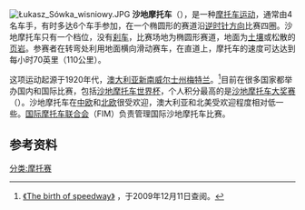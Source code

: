 [[File:Łukasz_Sówka_wisniowy.JPG|thumb]]
'''沙地摩托车'''（{{lang|en|Motorcycle speedway}}），是一种[[摩托车运动|摩托车运动]]，通常由4名车手，有时多达6个车手参加，在一个椭圆形的赛道沿[[顺时针方向|逆时针方向]]比赛四圈。沙地摩托车只有一个档位，没有[[刹车|刹车]]，比赛场地为椭圆形赛道，地面为[[土壤|土壤]]或松散的[[页岩|页岩]]。参赛者在转弯处利用地面横向滑动赛车，在直道上，摩托车的速度可达达到每小时70英里（110公里）。

这项运动起源于1920年代，[[澳大利亚|澳大利亚]][[新南威尔士州|新南威尔士州]][[梅特兰_(新南威尔士州)|梅特兰]]。<ref>[http://vintagespeedway.homestead.com/Maitland.html 《The birth of speedway》] {{Wayback|url=http://vintagespeedway.homestead.com/Maitland.html |date=20090228003145 }}，于2009年12月11日查阅。</ref>目前在很多国家都举办国内和国际比赛，包括[[沙地摩托车世界杯|沙地摩托车世界杯]]，个人积分最高的是[[沙地摩托车大奖赛|沙地摩托车大奖赛]]（{{lang|en|Speedway Grand Prix}}）。沙地摩托车在[[中欧|中欧]]和[[北欧|北欧]]很受欢迎，澳大利亚和北美受欢迎程度相对低一些。[[国际摩托车联合会|国际摩托车联合会]]（FIM）负责管理国际沙地摩托车比赛。

==参考资料==
{{reflist}}

[[分类:摩托赛|分类:摩托赛]]